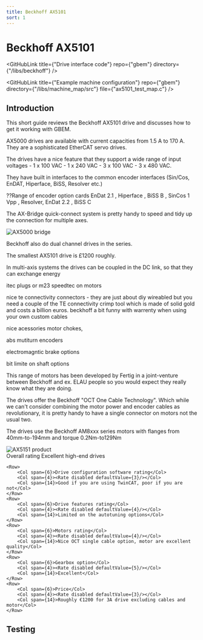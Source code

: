 ```yaml
---
title: Beckhoff AX5101
sort: 1
---
```



# Beckhoff AX5101

<GitHubLink title={"Drive interface code"} repo={"gbem"} directory={"/libs/beckhoff"} />

<GitHubLink title={"Example machine configuration"} repo={"gbem"} directory={"/libs/machine_map/src"} file={"ax5101_test_map.c"} />

## Introduction

This short guide reviews the Beckhoff AX5101 drive and discusses how to get it working with GBEM.

AX5000 drives are available with current capacities from 1.5 A to 170 A. They are a sophisticated EtherCAT servo drives.

The drives have a nice feature that they support a wide range of input voltages - 1 x 100 VAC - 1 x
240 VAC - 3 x 100 VAC - 3 x 480 VAC.

They have built in interfaces to the common encoder interfaces (Sin/Cos, EnDAT, Hiperface, BiSS, Resolver etc.)

??Range of encoder option cards EnDat 2.1 , Hiperface , BiSS B , SinCos 1 Vpp , Resolver, EnDat 2.2 , BiSS C


The AX-Bridge quick-connect system is pretty handy to speed and tidy up the connection for multiple axes.


<Image meta={ax5000_bridge} alt="AX5000 bridge" maxWidth={500}/>


Beckhoff also do dual channel drives in the series.

The smallest AX5101 drive is £1200 roughly.

In multi-axis systems the drives can be coupled in the DC link, so that they can exchange energy



itec plugs or m23 speedtec on motors

nice te connectivity connectors - they are just about diy wireabled but you need a couple of the TE connectivity crimp tool which is made of solid gold and costs a billion euros. beckhoff a bit funny with warrenty when using your own custom cables 

 nice acessories motor chokes, 

abs mutiturn encoders

electromagntic brake options

bit limite on shaft options


This range of motors has been developed by Fertig in a joint-venture between Beckhoff and ex. ELAU people so you would expect they really know what they are doing.

The drives offer the Beckhoff "OCT One Cable Technology". Which while we can't consider combining the motor power and encoder cables as revolutionary, it is pretty handy to have a single connector on motors not the usual two.


The drives use the Beckhoff AM8xxx series motors with flanges from 40mm-to-194mm and  torque 0.2Nm-to129Nm




<Image meta={ax5151_product_shot} alt="AX5151 product" maxWidth={500}/>



<div style={{margin:"20px"}}>
    <Row>
        <Col span={6}>Overall rating</Col>
        <Col span={4}><Rate disabled defaultValue={4}/></Col>
        <Col span={14}>Excellent high-end drives </Col>
    </Row>

    <Row>
        <Col span={6}>Drive configuration software rating</Col>
        <Col span={4}><Rate disabled defaultValue={3}/></Col>
        <Col span={14}>Good if you are using TwinCAT, poor if you are not</Col>
    </Row>
    <Row>
        <Col span={6}>Drive features rating</Col>
        <Col span={4}><Rate disabled defaultValue={4}/></Col>
        <Col span={14}>Limited on the autotuning options</Col>
    </Row>
    <Row>
        <Col span={6}>Motors rating</Col>
        <Col span={4}><Rate disabled defaultValue={4}/></Col>
        <Col span={14}>Nice OCT single cable option, motor are excellent quality</Col>
    </Row>
    <Row>
        <Col span={6}>Gearbox option</Col>
        <Col span={4}><Rate disabled defaultValue={5}/></Col>
        <Col span={14}>Excellent</Col>
    </Row>
    <Row>
        <Col span={6}>Price</Col>
        <Col span={4}><Rate disabled defaultValue={3}/></Col>
        <Col span={14}>Roughly €1200 for 3A drive excluding cables and motor</Col>
    </Row>
</div>


## Testing

<YoutubeEmbed embedId="" />